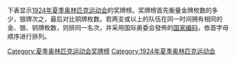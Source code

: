 {{Infobox award
| name             = 1924年夏季奥林匹克运动会奖牌榜
| award1_type      = 金牌数最多
| award1_winner    = {{flagIOC|USA|1924年夏季|45}}
| award2_type      = 银牌数最多
| award2_winner    = {{flagIOC|USA|1924年夏季|27}}
| award3_type      = 铜牌数最多
| award3_winner    = {{flagIOC|USA|1924年夏季|27}}
| award4_type      = 奖牌总数最多
| award4_winner    = {{flagIOC|USA|1924年夏季|99}}
| previous         = [[1920年夏季奥林匹克运动会奖牌榜|1920]]
| main             = [[奥林匹克运动会奖牌统计|奥林匹克运动会奖牌榜]]
| next             = [[1928年夏季奥林匹克运动会奖牌榜|1928]]
|location={{flagIOC|FRA}}[[巴黎|巴黎]]}}
下表显示[[1924年夏季奥林匹克运动会|1924年夏季奥林匹克运动会]]的奖牌榜。奖牌榜首先衡量金牌枚数的多少，银牌次之，最后对比铜牌枚数。若两支或以上的队伍在同一时间拥有相同的金、银、铜牌枚数，则排同一名次，并采用国际奥委会發佈的[[國際奧委會國家編碼列表|国家编码]]，依首字母顺序进行排列。

<onlyinclude>{{Medals table
 | caption        = 
 | host           = FRA
 | flag_template  = flagIOCteam
 | event          = 1924年夏季
 | team           = 代表团
 | remaining_link = 其余代表团
 | show_limit     = <includeonly>10</includeonly>
 | gold_USA = 45 | silver_USA = 27 | bronze_USA = 27
 | gold_FIN = 14 | silver_FIN = 13 | bronze_FIN = 10
 | gold_FRA = 13 | silver_FRA = 15 | bronze_FRA = 10 | host_FRA = yes 
 | gold_GBR = 9 | silver_GBR = 13 | bronze_GBR = 12
 | gold_ITA = 8 | silver_ITA = 3 | bronze_ITA = 5
 | gold_SUI = 7 | silver_SUI = 8 | bronze_SUI = 10
 | gold_NOR = 5 | silver_NOR = 2 | bronze_NOR = 3
 | gold_SWE = 4 | silver_SWE = 13 | bronze_SWE = 12
 | gold_NED = 4 | silver_NED = 1 | bronze_NED = 5
 | gold_BEL = 3 | silver_BEL = 7 | bronze_BEL = 3
 | gold_AUS = 3 | silver_AUS = 1 | bronze_AUS = 2
 | gold_DEN = 2 | silver_DEN = 5 | bronze_DEN = 2
 | gold_HUN = 2 | silver_HUN = 3 | bronze_HUN = 4
 | gold_YUG = 2 | silver_YUG = 0 | bronze_YUG = 0
 | gold_TCH = 1 | silver_TCH = 4 | bronze_TCH = 5
 | gold_ARG = 1 | silver_ARG = 3 | bronze_ARG = 2
 | gold_EST = 1 | silver_EST = 1 | bronze_EST = 4
 | gold_RSA = 1 | silver_RSA = 1 | bronze_RSA = 1
 | gold_URU = 1 | silver_URU = 0 | bronze_URU = 0
 | gold_AUT = 0 | silver_AUT = 3 | bronze_AUT = 1
 | gold_CAN = 0 | silver_CAN = 3 | bronze_CAN = 1
 | gold_POL = 0 | silver_POL = 1 | bronze_POL = 1
 | gold_HAI = 0 | silver_HAI = 0 | bronze_HAI = 1
 | gold_JPN = 0 | silver_JPN = 0 | bronze_JPN = 1
 | gold_NZL = 0 | silver_NZL = 0 | bronze_NZL = 1
 | gold_POR = 0 | silver_POR = 0 | bronze_POR = 1
 | gold_ROU = 0 | silver_ROU = 0 | bronze_ROU = 1
|source=[https://web.archive.org/web/20051102190506/http://www.olympic.org/uk/games/past/table_uk.asp?OLGT=1&OLGY=1924 IOC]
}}</onlyinclude>

{{Olympic Games Medal Counts}}

[[Category:夏季奥林匹克运动会奖牌榜|Category:夏季奥林匹克运动会奖牌榜]]
[[Category:1924年夏季奥林匹克运动会|Category:1924年夏季奥林匹克运动会]]